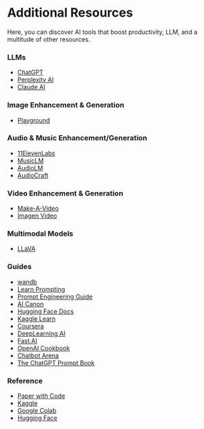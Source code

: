 

# Additional Resources

Here, you can discover AI tools that boost productivity, LLM, and a multitude of other resources.


### LLMs 

- [ChatGPT](https://chat.openai.com/)
- [Perplexity AI](https://www.perplexity.ai/)
- [Claude AI](https://claude.ai/chats)

### Image Enhancement & Generation

- [Playground](https://playgroundai.com/)

### Audio & Music Enhancement/Generation

- [11ElevenLabs](https://elevenlabs.io/)
- [MusicLM](https://google-research.github.io/seanet/musiclm/examples/)
- [AudioLM](https://google-research.github.io/seanet/audiolm/examples/)
- [AudioCraft](https://ai.meta.com/blog/audiocraft-musicgen-audiogen-encodec-generative-ai-audio/)


### Video Enhancement & Generation

- [Make-A-Video](https://makeavideo.studio/)
- [Imagen Video](https://imagen.research.google/video/)

### Multimodal Models

- [LLaVA](https://llava-vl.github.io/)

### Guides

- [wandb](https://www.wandb.courses/pages/w-b-courses)
- [Learn Prompting](https://learnprompting.org/docs/intro)
- [Prompt Engineering Guide](https://www.promptingguide.ai/)
- [AI Canon](https://a16z.com/ai-canon/)
- [Hugging Face Docs](https://huggingface.co/docs)
- [Kaggle Learn](https://www.kaggle.com/learn)
- [Coursera](https://www.coursera.org/)
- [DeepLearning AI](https://www.deeplearning.ai/)
- [Fast.AI](https://www.fast.ai/)
- [OpenAI Cookbook](https://cookbook.openai.com/)
- [Chatbot Arena](https://lmsys.org/blog/2023-05-03-arena/)
- [The ChatGPT Prompt Book](https://docs.google.com/presentation/d/17b_ocq-GL5lhV_bYSShzUgxL02mtWDoiw9xEroJ5m3Q/edit#slide=id.g1b8e0b333f6_0_129)




### Reference

- [Paper with Code](https://paperswithcode.com/)
- [Kaggle](https://www.kaggle.com/)
- [Google Colab](https://colab.research.google.com/)
- [Hugging Face](https://huggingface.co/)